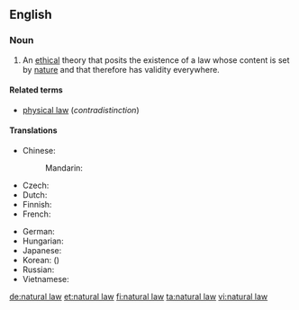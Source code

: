 ==English==
{{wikipedia}}

===Noun===
{{en-noun|-|sg=[[natural]] [[law]]}}

# {{philosophy}} An [[ethical]] theory that posits the existence of a law whose content is set by [[nature]] and that therefore has validity everywhere.

====Related terms====
* [[physical law]] (''contradistinction'')

====Translations====
{{trans-top|ethical theory}}
* Chinese:
*: Mandarin: {{t|zh|自然法|tr=zìránfǎ|sc=Hani}}
* Czech: {{t-|cs|přirozené právo|n}}
* Dutch: {{t-|nl|natuurrecht|n}}
* Finnish: {{t-|fi|luonnonoikeus}}
* French: {{t|fr|droit naturel|m}}
{{trans-mid}}
* German: {{t|de|Naturgesetz|n}}
* Hungarian: {{t|hu|természeti törvény}}
* Japanese: {{t|ja|自然法|tr=しぜんほう, shizenhō|sc=Jpan}}
* Korean: {{t|ko|자연법|tr=jayeonbeop|sc=Kore}} ({{t|ko|自然法|sc=Kore}})
* Russian: {{t|ru|естественное право|n|tr=jestéstvennoje právo|sc=Cyrl}}
* Vietnamese: {{t|vi|luật của tự nhiên}}
{{trans-bottom}}

[[de:natural law]]
[[et:natural law]]
[[fi:natural law]]
[[ta:natural law]]
[[vi:natural law]]